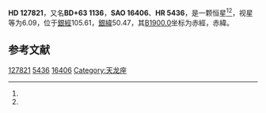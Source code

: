 {{Starbox begin
| name = HD 127821
}}
{{Starbox observe
| epoch = [[J2000.0|J2000.0]]
| constell = {{星座名待查}}<ref name=SIMBAD>{{cite web
 | url=http://simbad.u-strasbg.fr/simbad/sim-id?Ident=HR+5436
 | title=Pulsating variable Star
 | publisher=Centre de Données astronomiques de Strasbourg
 | work=SIMBAD
 | accessdate=2012-07-13
 | archive-date=2016-03-17
 | archive-url=https://web.archive.org/web/20160317022657/http://simbad.u-strasbg.fr/simbad/sim-id?Ident=HR+5436
 | dead-url=no
 }}</ref><ref name=DATA>{{cite web
 | url=http://vizier.u-strasbg.fr/viz-bin/VizieR-5?-out.add=.&-source=5050&-corr=PK=HR&-out.max=9999&HR=5436
 | title=VizieR Detailed Page
 | accessdate=2012-07-13
 | archive-date=2016-03-04
 | archive-url=https://web.archive.org/web/20160304191940/http://vizier.u-strasbg.fr/viz-bin/VizieR-5?-out.add=.&-source=5050&-corr=PK=HR&-out.max=9999&HR=5436
 | dead-url=no
 }}</ref>
| 星官 = 
| ra = {{RA|14|30|46.1}}<ref name=SIMBAD /><ref name=DATA />
| dec = {{DEC|+63|11|8}}<ref name=SIMBAD /><ref name=DATA />
| appmag_v = 6.09<ref name=SIMBAD /><ref name=DATA />
}}
{{Starbox character
| class = F4IV<ref name=SIMBAD /><ref name=DATA />
| b-v = 0.41<ref name=SIMBAD /><ref name=DATA />
| u-b = -0.04<ref name=SIMBAD /><ref name=DATA />
| r-i = <ref name=SIMBAD /><ref name=DATA />
| variable = 
}}
{{Starbox astrometry
| radial_v = -0.04
| prop_mo_ra = -3
| parallax = 
| p_error = 
}}
{{Starbox catalog
| names =BD+63 1136，[[SAO星表|SAO]] 16406，[[HD星表|HD]] 127821，[[HR星表|HR]] 5436}}
{{Starbox reference |Simbad=HR+5436}}
{{Starbox end}}

'''HD 127821'''，又名'''BD+63 1136'''，'''SAO 16406'''、'''HR 5436'''，是一颗恒星<ref name=SIMBAD /><ref name=DATA />，视星等为6.09，位于[[銀道座標系|銀經]]105.61，[[銀道座標系|銀緯]]50.47，其[[B1900.0|B1900.0]]坐标为赤經{{RA|14|28|23.4}}，赤緯{{DEC|+63|50.47|40}}。

== 参考文献 ==
{{reflist}}

{{star-stub}}

[[Category:HD和HDE天體|127821]]
[[Category:HR天體|5436]]
[[Category:SAO天體|16406]]
[[Category:天龙座|Category:天龙座]]